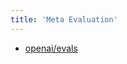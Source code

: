 ```yaml
---
title: 'Meta Evaluation'
---
```


- [openai/evals](https://github.com/openai/evals/blob/bd3b4d0afa7785f0374c46c32a32dd4c55105c28/docs/build-eval.md?plain=1#L81-L82)
